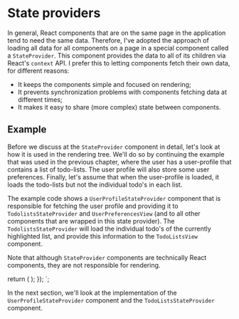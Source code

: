 
# State providers

In general, React components that are on the same page in the application tend to need the same data.
Therefore, I've adopted the approach of loading all data for all components on a page in a special component
called a `StateProvider`. This component provides the data to all of its children via React's `context` API.
I prefer this to letting components fetch their own data, for different reasons:

- It keeps the components simple and focused on rendering;
- It prevents synchronization problems with components fetching data at different times;
- It makes it easy to share (more complex) state between components.

## Example

Before we discuss at the `StateProvider` component in detail, let's look at how it is used
in the rendering tree. We'll do so by continuing the example that was used in the previous chapter,
where the user has a user-profile that contains a list of todo-lists.
The user profile will also store some user preferences. Finally, let's assume that
when the user-profile is loaded, it loads the todo-lists but not the individual
todo's in each list.

The example code shows a `UserProfileStateProvider` component that is responsible for fetching the
user profile and providing it to `TodolistsStateProvider` and `UserPreferencesView` (and to all other
components that are wrapped in this state provider). The `TodolistsStateProvider` will load the individual todo's
of the currently highlighted list, and provide this information to the `TodoListsView` component.

Note that although `StateProvider` components are technically React components,
they are not responsible for rendering.

  return (
    <Switch>
      <UserProfileStateProvider>
        <Route path="/todo-lists">
          <TodoListsStateProvider>
            <TodoListsView />
          </TodoListsStateProvider>
        </Route>
        <Route path="/preferences">
          <UserPreferencesView />
        </Route>
      </UserProfileStateProvider>
    </Switch>
  );
});
`;

In the next section, we'll look at the implementation of the `UserProfileStateProvider` component and
the `TodoListsStateProvider` component.